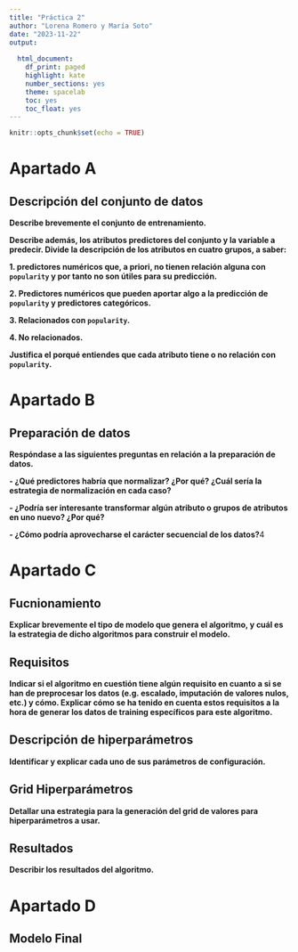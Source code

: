 ```yaml
---
title: "Práctica 2"
author: "Lorena Romero y María Soto"
date: "2023-11-22"
output:
  
  html_document:
    df_print: paged
    highlight: kate
    number_sections: yes
    theme: spacelab
    toc: yes
    toc_float: yes
---
```


```r
knitr::opts_chunk$set(echo = TRUE)
```


# Apartado A
## Descripción del conjunto de datos
**Describe brevemente el conjunto de entrenamiento.**


**Describe además, los atributos predictores del conjunto y la variable a predecir. Divide la descripción de los atributos en cuatro grupos, a saber:**

**1. predictores numéricos que, a priori, no tienen relación alguna con `popularity` y por tanto no son útiles para su predicción.**

**2. Predictores numéricos que pueden aportar algo a la predicción de `popularity` y predictores categóricos.**

**3. Relacionados con `popularity`.**

**4. No relacionados.**

**Justifica el porqué entiendes que cada atributo tiene o no relación con `popularity`.**

# Apartado B
## Preparación de datos
**Respóndase a las siguientes preguntas en relación a la preparación de datos.**

**- ¿Qué predictores habría que normalizar? ¿Por qué? ¿Cuál sería la estrategia de normalización en cada caso?**

**- ¿Podría ser interesante transformar algún atributo o grupos de atributos en uno nuevo? ¿Por qué?**

**- ¿Cómo podría aprovecharse el carácter secuencial de los datos?**4


# Apartado C
## Fucnionamiento
**Explicar brevemente el tipo de modelo que genera el algoritmo, y cuál es la estrategia de dicho algoritmos para construir el modelo.**

## Requisitos
**Indicar si el algoritmo en cuestión tiene algún requisito en cuanto a si se han de preprocesar los datos (e.g. escalado, imputación de valores nulos, etc.) y cómo. Explicar cómo se ha tenido en cuenta estos requisitos a la hora de generar los datos de training específicos para este algoritmo.**

## Descripción de hiperparámetros
**Identificar y explicar cada uno de sus parámetros de configuración.**

## Grid Hiperparámetros
**Detallar una estrategia para la generación del grid de valores para hiperparámetros a usar.**

## Resultados
**Describir los resultados del algoritmo.**

# Apartado D
## Modelo Final